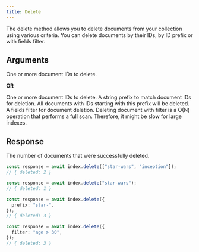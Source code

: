 ```yaml
---
title: Delete
---
```


The delete method allows you to delete documents from your collection using various criteria. You can delete documents by their IDs, by ID prefix or with fields filter.

## Arguments

<ResponseField name="IDs" type="string[] | number[] | string | number" required>
  One or more document IDs to delete.
</ResponseField>

**OR**

<ResponseField name="DeletePayload" type="object" required>
  <Expandable defaultOpen="true">
    <ResponseField name="ids" type="string[] | number[] | string | number">
      One or more document IDs to delete.
    </ResponseField>
    <ResponseField name="prefix" type="string">
      A string prefix to match document IDs for deletion. All documents with IDs starting with this prefix will be deleted.
    </ResponseField>
    <ResponseField name="filter" type="string">
      A fields filter for document deletion.
      <Warning>
        Deleting document with filter is a O(N) operation that performs a full
        scan. Therefore, it might be slow for large indexes.
      </Warning>
    </ResponseField>
  </Expandable>
</ResponseField>

## Response

<ResponseField name="Response" type="DeleteResult" required>
  <Expandable defaultOpen="true">
    <ResponseField name="deleted" type="number" required>
      The number of documents that were successfully deleted.
    </ResponseField>
  </Expandable>
</ResponseField>

<RequestExample>

```typescript Delete by IDs Array
const response = await index.delete(["star-wars", "inception"]);
// { deleted: 2 }
```

```typescript Delete Single ID
const response = await index.delete("star-wars");
// { deleted: 1 }
```

```typescript Delete by Prefix
const response = await index.delete({
  prefix: "star-",
});
// { deleted: 3 }
```

```typescript Delete with Filter
const response = await index.delete({
  filter: "age > 30",
});
// { deleted: 3 }
```

</RequestExample>
